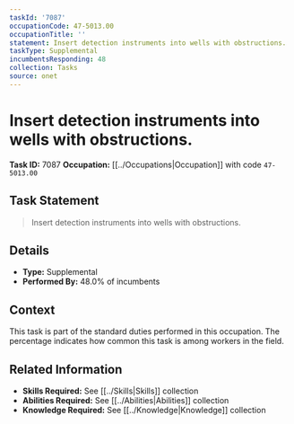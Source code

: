 ```yaml
---
taskId: '7087'
occupationCode: 47-5013.00
occupationTitle: ''
statement: Insert detection instruments into wells with obstructions.
taskType: Supplemental
incumbentsResponding: 48
collection: Tasks
source: onet
---
```

# Insert detection instruments into wells with obstructions.

**Task ID:** 7087
**Occupation:** [[../Occupations|Occupation]] with code `47-5013.00`

## Task Statement

> Insert detection instruments into wells with obstructions.

## Details

- **Type:** Supplemental
- **Performed By:** 48.0% of incumbents

## Context

This task is part of the standard duties performed in this occupation. The percentage indicates how common this task is among workers in the field.

## Related Information

- **Skills Required:** See [[../Skills|Skills]] collection
- **Abilities Required:** See [[../Abilities|Abilities]] collection
- **Knowledge Required:** See [[../Knowledge|Knowledge]] collection
